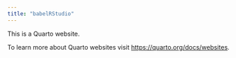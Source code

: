 ```yaml
---
title: "babelRStudio"
---
```


This is a Quarto website.

To learn more about Quarto websites visit <https://quarto.org/docs/websites>.
